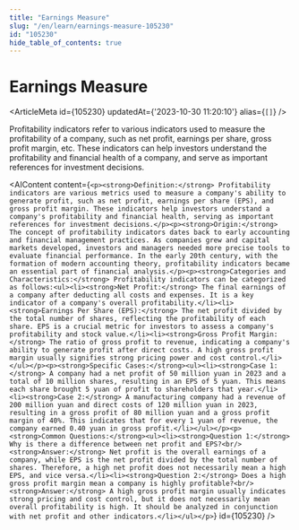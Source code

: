 ```yaml
---
title: "Earnings Measure"
slug: "/en/learn/earnings-measure-105230"
id: "105230"
hide_table_of_contents: true
---
```



# Earnings Measure

<ArticleMeta id={105230} updatedAt={'2023-10-30 11:20:10'} alias={`[]`} />
<div className='border-solid border-b border-t-0 my-4 border-[var(--ifm-color-gray-300)]' />

Profitability indicators refer to various indicators used to measure the profitability of a company, such as net profit, earnings per share, gross profit margin, etc. These indicators can help investors understand the profitability and financial health of a company, and serve as important references for investment decisions.

<AIContent content={`<p><strong>Definition:</strong> Profitability indicators are various metrics used to measure a company's ability to generate profit, such as net profit, earnings per share (EPS), and gross profit margin. These indicators help investors understand a company's profitability and financial health, serving as important references for investment decisions.</p><p><strong>Origin:</strong> The concept of profitability indicators dates back to early accounting and financial management practices. As companies grew and capital markets developed, investors and managers needed more precise tools to evaluate financial performance. In the early 20th century, with the formation of modern accounting theory, profitability indicators became an essential part of financial analysis.</p><p><strong>Categories and Characteristics:</strong> Profitability indicators can be categorized as follows:<ul><li><strong>Net Profit:</strong> The final earnings of a company after deducting all costs and expenses. It is a key indicator of a company's overall profitability.</li><li><strong>Earnings Per Share (EPS):</strong> The net profit divided by the total number of shares, reflecting the profitability of each share. EPS is a crucial metric for investors to assess a company's profitability and stock value.</li><li><strong>Gross Profit Margin:</strong> The ratio of gross profit to revenue, indicating a company's ability to generate profit after direct costs. A high gross profit margin usually signifies strong pricing power and cost control.</li></ul></p><p><strong>Specific Cases:</strong><ul><li><strong>Case 1:</strong> A company had a net profit of 50 million yuan in 2023 and a total of 10 million shares, resulting in an EPS of 5 yuan. This means each share brought 5 yuan of profit to shareholders that year.</li><li><strong>Case 2:</strong> A manufacturing company had a revenue of 200 million yuan and direct costs of 120 million yuan in 2023, resulting in a gross profit of 80 million yuan and a gross profit margin of 40%. This indicates that for every 1 yuan of revenue, the company earned 0.40 yuan in gross profit.</li></ul></p><p><strong>Common Questions:</strong><ul><li><strong>Question 1:</strong> Why is there a difference between net profit and EPS?<br/><strong>Answer:</strong> Net profit is the overall earnings of a company, while EPS is the net profit divided by the total number of shares. Therefore, a high net profit does not necessarily mean a high EPS, and vice versa.</li><li><strong>Question 2:</strong> Does a high gross profit margin mean a company is highly profitable?<br/><strong>Answer:</strong> A high gross profit margin usually indicates strong pricing and cost control, but it does not necessarily mean overall profitability is high. It should be analyzed in conjunction with net profit and other indicators.</li></ul></p>`} id={105230} />
